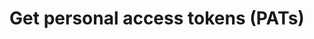 ---
title: "Get personal access tokens (PATs)"
openapi: "GET /api/v1/linked_issues/source/{sourceId}"
---